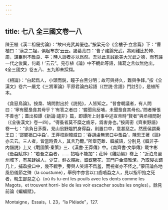 ```yaml
---
---
---
```

title: 七八 全三國文卷一八
---




陳王植《漢二祖優劣論》：“故曰光武其優也。”按梁元帝《金樓子·立言篇》下：“曹植曰：‘漢之二祖，俱起布衣’云云。諸葛亮曰：‘曹子建論光武，將則難比於韓、周，謀臣則不敵良、平；時人談者亦以爲然。吾以此言誠欲美大光武之德，而有誣一代之俊異，何哉！’云云”。見存植《論》中不覩此等語，諸葛之言似無他出，《全三國文》卷五八、五九即未採擷。

《相論》：“白起爲人，小頭而鋭，瞳子白黑分明；故可與持久，難與争鋒。”按《全漢文》卷六一嚴尤《三將軍論》平原君論白起語（《世説·言語》門註引），是植所本。

《貪惡鳥論》。按梟、鳩問對出於《説苑》，人皆知之。“昔會朝議者，有人問曰：‘寧有聞梟食其母乎？’有答之者曰：‘嘗聞烏反哺，未聞梟食其母也。’問者慚悵不善也”；蓋出桓譚《新論·譴非》篇，即譚所上封事中述宣帝時“賢者”與丞相問對（《全後漢文》卷一四）。“得蚤者莫不糜之齒牙，爲害身也。”按周密《齊東野語》卷一七：“余負日茅簷，見山翁野媪捫身得蝨，則置口中，意甚惡之。然應侯謂秦王曰：‘邯鄲猶口中蝨’，王莽校尉韓威曰：‘吞胡虜無異口中蚤蝨’，陳思王著《論》亦云云。三人者，皆當時貴人，其言乃爾。”所舉范雎、韓威語，分别見《韓非子·内儲説》上又《戰國策·秦策》三、《漢書·王莽傳》中。《南齊書·文學傳》載卞彬《蚤蝨賦序》：“若吾之蝨者，…… 掐嚙不能加”；莊綽《雞肋編》卷上：“近泊舟嚴州城下，有茶肆婦人，少艾，鮮衣靚妝，銀釵簪花，其門户金漆雅潔。乃取寢衣鋪几上，捕蝨投口中，幾不輟手，旁與人笑語不爲羞，而視者亦不怪之。”蒙田論各地風俗儀節之殊（la coustume），舉例中亦言以口齒嚙蝨之人，見以指甲掐之死者，輒生鄙惡之心（où ils tu-ent les pouils avec les dents comme les Magots，et trouvent horri- ble de les voir escacher soubs les ongles）。餘見前論《蝙蝠賦》。

Montaigne，Essais，I. 23，“la Pléiade”，127.